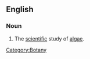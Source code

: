 ==English==
{{wikipedia}}
===Noun===
{{en-noun|-}}

# The [[scientific]] study of [[algae]].

[[Category:Botany]]